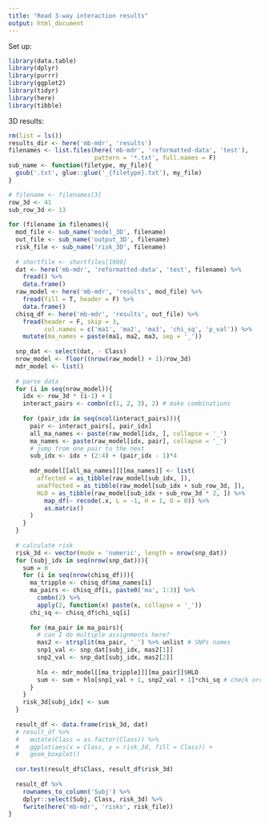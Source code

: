 ```yaml
---
title: "Read 3-way interaction results"
output: html_document
---
```


Set up:

```r
library(data.table)
library(dplyr)
library(purrr)
library(ggplot2)
library(tidyr)
library(here)
library(tibble)
```

3D results:

```r
rm(list = ls())
results_dir <- here('mb-mdr', 'results')
filenames <- list.files(here('mb-mdr', 'reformatted-data', 'test'), 
                        pattern = '*.txt', full.names = F)
sub_name <- function(filetype, my_file){
  gsub('.txt', glue::glue('_{filetype}.txt'), my_file)
}

# filename <- filenames[3]
row_3d <- 41
sub_row_3d <- 13
  
for (filename in filenames){
  mod_file <- sub_name('model_3D', filename)
  out_file <- sub_name('output_3D', filename)
  risk_file <- sub_name('risk_3D', filename)
  
  # shortfile <- shortfiles[1900]
  dat <- here('mb-mdr', 'reformatted-data', 'test', filename) %>% 
    fread() %>% 
    data.frame()
  raw_model <- here('mb-mdr', 'results', mod_file) %>%
    fread(fill = T, header = F) %>%
    data.frame()
  chisq_df <- here('mb-mdr', 'results', out_file) %>%
    fread(header = F, skip = 3, 
          col.names = c('ma1', 'ma2', 'ma3', 'chi_sq', 'p_val')) %>%
    mutate(ma_names = paste(ma1, ma2, ma3, sep = '_'))
  
  snp_dat <- select(dat, - Class)
  nrow_model <- floor((nrow(raw_model) + 1)/row_3d)
  mdr_model <- list()
  
  # parse data
  for (i in seq(nrow_model)){
    idx <- row_3d * (i-1) + 1
    interact_pairs <- combn(c(1, 2, 3), 2) # make combinations
    
    for (pair_idx in seq(ncol(interact_pairs))){
      pair <- interact_pairs[, pair_idx]
      all_ma_names <- paste(raw_model[idx, ], collapse = '_')
      ma_names <- paste(raw_model[idx, pair], collapse = '_')
      # jump from one pair to the next
      sub_idx <- idx + (2:4) + (pair_idx - 1)*4 
      
      mdr_model[[all_ma_names]][[ma_names]] <- list(
        affected = as_tibble(raw_model[sub_idx, ]),
        unaffected = as_tibble(raw_model[sub_idx + sub_row_3d, ]),
        HLO = as_tibble(raw_model[sub_idx + sub_row_3d * 2, ]) %>%
          map_df(~ recode(.x, L = -1, H = 1, O = 0)) %>%
          as.matrix()
      )    
    }
  }
  
  # calculate risk
  risk_3d <- vector(mode = 'numeric', length = nrow(snp_dat))
  for (subj_idx in seq(nrow(snp_dat))){
    sum = 0
    for (i in seq(nrow(chisq_df))){
      ma_tripple <- chisq_df$ma_names[i]
      ma_pairs <- chisq_df[i, paste0('ma', 1:3)] %>%
        combn(2) %>%
        apply(2, function(x) paste(x, collapse = '_'))
      chi_sq <- chisq_df$chi_sq[i]
      
      for (ma_pair in ma_pairs){
        # can I do multiple assignments here?
        mas2 <- strsplit(ma_pair, '_') %>% unlist # SNPs names
        snp1_val <- snp_dat[subj_idx, mas2[1]] 
        snp2_val <- snp_dat[subj_idx, mas2[2]]
        
        hlo <- mdr_model[[ma_tripple]][[ma_pair]]$HLO
        sum <- sum + hlo[snp1_val + 1, snp2_val + 1]*chi_sq # check order here      
      }
    }
    risk_3d[subj_idx] <- sum
  }
  
  result_df <- data.frame(risk_3d, dat) 
  # result_df %>%
  #   mutate(Class = as.factor(Class)) %>%
  #   ggplot(aes(x = Class, y = risk_3d, fill = Class)) +
  #   geom_boxplot()
  
  cor.test(result_df$Class, result_df$risk_3d)
  
  result_df %>% 
    rownames_to_column('Subj') %>%
    dplyr::select(Subj, Class, risk_3d) %>%
    fwrite(here('mb-mdr', 'risks', risk_file))
}


  
```


